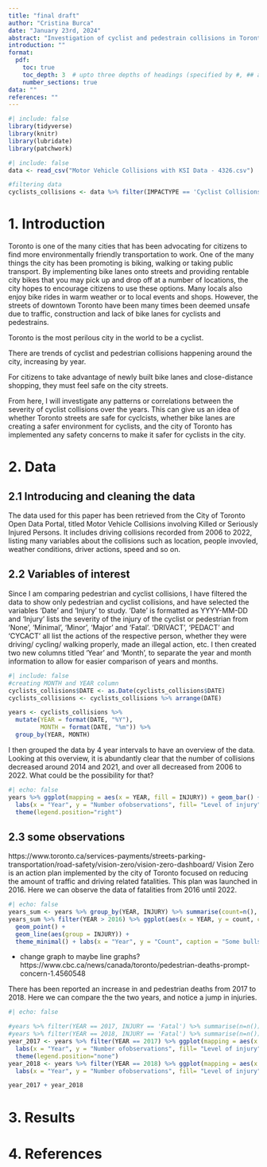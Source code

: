 ```yaml
---
title: "final draft"
author: "Cristina Burca"
date: "January 23rd, 2024"
abstract: "Investigation of cyclist and pedestrain collisions in Toronto over the years. Meaning to answer the question of if Toronto is a safe city for cyclists and pedestrians, and if the citizens themselves agree based on statisics. Results?"
introduction: ""
format:
  pdf:
    toc: true
    toc_depth: 3  # upto three depths of headings (specified by #, ## and ###)
    number_sections: true
data: ""
references: ""
---
```


```r
#| include: false
library(tidyverse)
library(knitr)
library(lubridate)
library(patchwork)
```


```r
#| include: false
data <- read_csv("Motor Vehicle Collisions with KSI Data - 4326.csv")

#filtering data
cyclists_collisions <- data %>% filter(IMPACTYPE == 'Cyclist Collisions' | IMPACTYPE == 'Pedestrian Collisions') %>% select(DATE,IMPACTYPE, INVTYPE, INJURY)
```

# 1. Introduction
 Toronto is one of the many cities that has been advocating for citizens to find more environmentally friendly transportation to work. One of the many things the city has been promoting is biking, walking or taking public transport. By implementing bike lanes onto streets and providing rentable city bikes that you may pick up and drop off at a number of locations, the city hopes to encourage citizens to use these options. Many locals also enjoy bike rides in warm weather or to local events and shops. However, the streets of downtown Toronto have been many times been deemed unsafe due to traffic, construction and lack of bike lanes for cyclists and pedestrains. 
 
Toronto is the most perilous city in the world to be a cyclist.
 
There are trends of cyclist and pedestrian collisions happening around the city, increasing by year. 

For citizens to take advantage of newly built bike lanes and close-distance shopping, they must feel safe on the city streets. 

From here, I will investigate any patterns or correlations between the severity of cyclist collisions over the years. This can give us an idea of whether Toronto streets are safe for cyclcists, whether bike lanes are creating a safer environment for cyclists, and the city of Toronto has implemented any safety concerns to make it safer for cyclists in the city. 

# 2. Data

## 2.1 Introducing and cleaning the data

The data used for this paper has been retrieved from the City of Toronto Open Data Portal, titled Motor Vehicle Collisions involving Killed or Seriously Injured Persons. It includes driving collisions recorded from 2006 to 2022, listing many variables about the collisions such as location, people invovled, weather conditions, driver actions, speed and so on.

## 2.2 Variables of interest
Since I am comparing pedestrian and cyclist collisions, I have filtered the data to show only pedestrian and cyclist collisions, and have selected the variables 'Date' and 'Injury' to study. 'Date' is formatted as YYYY-MM-DD and 'Injury' lists the severity of the injury of the cyclist or pedestrian from 'None', 'Minimal', 'Minor', 'Major' and 'Fatal'. 'DRIVACT', 'PEDACT' and 'CYCACT' all list the actions of the respective person, whether they were driving/ cycling/ walking properly, made an illegal action, etc. I then created two new columns titled 'Year' and 'Month', to separate the year and month information to allow for easier comparison of years and months. 

```r
#| include: false
#creating MONTH and YEAR column 
cyclists_collisions$DATE <- as.Date(cyclists_collisions$DATE)
cyclists_collisions <- cyclists_collisions %>% arrange(DATE)

years <- cyclists_collisions %>%
  mutate(YEAR = format(DATE, "%Y"), 
         MONTH = format(DATE, "%m")) %>%
  group_by(YEAR, MONTH)
```


I then grouped the data by 4 year intervals to have an overview of the data. Looking at this overview, it is abundantly clear that the number of collisions decreased around 2014 and 2021, and over all decreased from 2006 to 2022. What could be the possibility for that?
```r
#| echo: false
years %>% ggplot(mapping = aes(x = YEAR, fill = INJURY)) + geom_bar() +
  labs(x = "Year", y = "Number ofobservations", fill= "Level of injury") +
  theme(legend.position="right") 
```


## 2.3 some observations

https://www.toronto.ca/services-payments/streets-parking-transportation/road-safety/vision-zero/vision-zero-dashboard/
Vision Zero is an action plan implemented by the city of Toronto focused on reducing the amount of traffic and driving related fatalities. This plan was launched in 2016. Here we can observe the data of fatalities from 2016 until 2022. 

```r
#| echo: false
years_sum <- years %>% group_by(YEAR, INJURY) %>% summarise(count=n(), .groups="drop")
years_sum %>% filter(YEAR > 2016) %>% ggplot(aes(x = YEAR, y = count, color = INJURY)) + 
  geom_point() +
  geom_line(aes(group = INJURY)) +
  theme_minimal() + labs(x = "Year", y = "Count", caption = "Some bullshit")

```

- change graph to maybe line graphs?
https://www.cbc.ca/news/canada/toronto/pedestrian-deaths-prompt-concern-1.4560548

There has been reported an increase in and pedestrian deaths from 2017 to 2018. Here we can compare the the two years, and notice a jump in injuries. 

```r
#| echo: false

#years %>% filter(YEAR == 2017, INJURY == 'Fatal') %>% summarise(n=n())
#years %>% filter(YEAR == 2018, INJURY == 'Fatal') %>% summarise(n=n())
year_2017 <- years %>% filter(YEAR == 2017) %>% ggplot(mapping = aes(x = YEAR, fill = INJURY)) + geom_bar(position = "dodge2") +
  labs(x = "Year", y = "Number ofobservations", fill= "Level of injury") +
  theme(legend.position="none")
year_2018 <- years %>% filter(YEAR == 2018) %>% ggplot(mapping = aes(x = YEAR, fill = INJURY)) + geom_bar(position = "dodge2") +
  labs(x = "Year", y = "Number ofobservations", fill= "Level of injury")

year_2017 + year_2018

```




# 3. Results

# 4. References